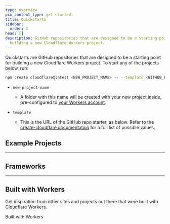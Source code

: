 ```yaml
---
type: overview
pcx_content_type: get-started
title: Quickstarts
sidebar:
  order: 3
head: []
description: GitHub repositories that are designed to be a starting point for
  building a new Cloudflare Workers project.
---
```



Quickstarts are GitHub repositories that are designed to be a starting point for building a new Cloudflare Workers project. To start any of the projects below, run:

```sh
npm create cloudflare@latest <NEW_PROJECT_NAME> -- --template <GITHUB_REPO_URL>
```

- `new-project-name`

  - A folder with this name will be created with your new project inside, pre-configured to [your Workers account](/workers/wrangler/configuration/).

- `template`
  - This is the URL of the GitHub repo starter, as below. Refer to the [create-cloudflare documentation](/pages/get-started/c3/) for a full list of possible values.

## Example Projects

<WorkerStarter
	title="Sentry"
	repo="mhart/cf-sentry"
	description="Log exceptions and errors in your Workers application to Sentry.io - an error tracking tool."
/>

<WorkerStarter
	title="Image Color"
	repo="xtuc/img-color-worker"
	description="Retrieve the dominant color of a PNG or JPEG image."
/>

<WorkerStarter
	title="Cloud Storage"
	repo="conzorkingkong/cloud-storage"
	description="Serve private Amazon Web Services (AWS) bucket files from a Worker script."
/>

<WorkerStarter
	title="BinAST"
	repo="xtuc/binast-cf-worker-template"
	description="Serve a JavaScript Binary AST via a Cloudflare Worker."
/>

<WorkerStarter
	title="Edge-Side Rendering"
	repo="frandiox/vitessedge-template"
	description="Use Vite to render pages on Cloudflare's global network with great DX. Includes i18n, markdown support and more."
/>

---

## Frameworks

<WorkerStarter
	title="Apollo GraphQL Server"
	repo="cloudflare/workers-graphql-server"
	description="Lightning-fast, globally distributed Apollo GraphQL server, deployed on the Cloudflare global network using Cloudflare Workers."
/>

<WorkerStarter
	title="GraphQL Yoga"
	repo="the-guild-org/yoga-cloudflare-workers-template"
	description="The most flexible, fastest, and lightest GraphQL server for all environments, Cloudflare Workers included."
/>

<WorkerStarter
	title="Flareact"
	repo="flareact/flareact"
	description="Flareact is an edge-rendered React framework built for Cloudflare Workers. It features file-based page routing with dynamic page paths and edge-side data fetching APIs."
/>

<WorkerStarter
	title="Sunder"
	repo="sunderjs/sunder-worker-template"
	description="Sunder is a minimal and unopinionated framework for Service Workers. This template uses Sunder, TypeScript, Miniflare, esbuild, Jest, and Sass, as well as Workers Sites for static assets."
/>

---

## Built with Workers

Get inspiration from other sites and projects out there that were built with Cloudflare Workers.

<LinkButton variant="primary" href="https://workers.cloudflare.com/built-with">
	Built with Workers
</LinkButton>
